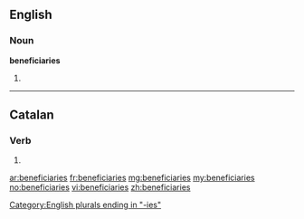 ==English==

===Noun===
'''beneficiaries'''

# {{plural of|[[beneficiary]]}}

[[Category:English plurals ending in "-ies"]]

----

==Catalan==

===Verb===
{{infl|ca|verb form}}

# {{ca-verb form of|p=2|n=sg|m=cond|beneficiar}}

[[ar:beneficiaries]]
[[fr:beneficiaries]]
[[mg:beneficiaries]]
[[my:beneficiaries]]
[[no:beneficiaries]]
[[vi:beneficiaries]]
[[zh:beneficiaries]]